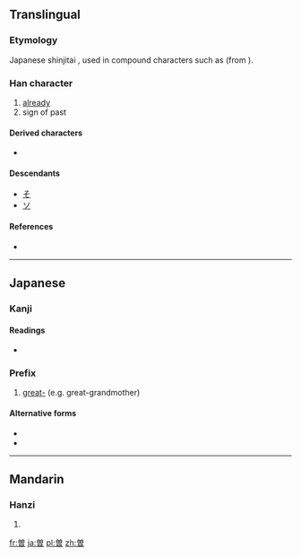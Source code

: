 {{also|曾}}
==Translingual==

===Etymology===
Japanese shinjitai {{Han simp|曾}}, used in compound characters such as {{Jpan|[[増]]}} (from {{Hani|増}}).

===Han character===
{{Han char|rn=72|rad=日|as=07|sn=11|four=|canj=金田日 (CWA), X金田日 (XCWA)}}

# [[already]]
# sign of past

====Derived characters====
* {{Jpan|[[僧]] [[憎]] [[増]] [[層]] [[噌]]}} {{qualifier|Japanese shinjitai}}

====Descendants====
* [[そ]]
* [[ソ]]

====References====
* {{Han ref|kx=0503.021|hdz=21514.061|uh=66FD|ud=26365}}

----

==Japanese==

===Kanji===
{{ja-kanji|grade=c|rs=日07}}

====Readings====
* {{ja-readings|on=[[ぞ]] (zo), [[そう]] (sō), [[そ]] (so)|kun=[[かって]] (katte), [[すなわち]] (sunawachi)}}

===Prefix===
{{ja-pos|k|prefix|hira=そう|rom=sō}}

# [[great-]] (e.g. great-grandmother)

====Alternative forms====
* {{l|ja|ひい}}
* {{l|ja|ひ}}

----

==Mandarin==

===Hanzi===
{{cmn-hanzi|pin=[[cēng]] ([[ceng1]]), [[zēng]] ([[zeng1]])|wg=ts'eng<sup>1</sup>, tseng<sup>1</sup>}}

# {{defn|lang=cmn|sort=日07}}

[[fr:曽]]
[[ja:曽]]
[[pl:曽]]
[[zh:曽]]